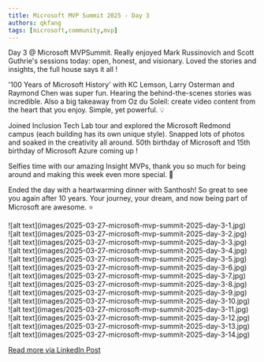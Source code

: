 ```yaml
---
title: Microsoft MVP Summit 2025 - Day 3
authors: qkfang
tags: [microsoft,community,mvp]
---
```


Day 3 @ Microsoft MVPSummit. Really enjoyed Mark Russinovich and Scott Guthrie's sessions today: open, honest, and visionary. Loved the stories and insights, the full house says it all !

'100 Years of Microsoft History' with KC Lemson, Larry Osterman and Raymond Chen was super fun. Hearing the behind-the-scenes stories was incredible. Also a big takeaway from Oz du Soleil: create video content from the heart that you enjoy. Simple, yet powerful. 💡

Joined Inclusion Tech Lab tour and explored the Microsoft Redmond campus (each building has its own unique style). Snapped lots of photos and soaked in the creativity all around. 50th birthday of Microsoft and 15th birthday of Microsoft Azure coming up !

Selfies time with our amazing Insight MVPs, thank you so much for being around and making this week even more special. 🙌 

Ended the day with a heartwarming dinner with Santhosh! So great to see you again after 10 years. Your journey, your dream, and now being part of Microsoft are awesome. ⭐

<div className="img-grid">
  <div className="img-item">
    ![alt text](images/2025-03-27-microsoft-mvp-summit-2025-day-3-1.jpg)
  </div>
  <div className="img-item">
    ![alt text](images/2025-03-27-microsoft-mvp-summit-2025-day-3-2.jpg)
  </div>
  <div className="img-item">
    ![alt text](images/2025-03-27-microsoft-mvp-summit-2025-day-3-3.jpg)
  </div>
  <div className="img-item">
    ![alt text](images/2025-03-27-microsoft-mvp-summit-2025-day-3-4.jpg)
  </div>
  <div className="img-item">
    ![alt text](images/2025-03-27-microsoft-mvp-summit-2025-day-3-5.jpg)
  </div>
  <div className="img-item">
    ![alt text](images/2025-03-27-microsoft-mvp-summit-2025-day-3-6.jpg)
  </div>
  <div className="img-item">
    ![alt text](images/2025-03-27-microsoft-mvp-summit-2025-day-3-7.jpg)
  </div>
  <div className="img-item">
    ![alt text](images/2025-03-27-microsoft-mvp-summit-2025-day-3-8.jpg)
  </div>
  <div className="img-item">
    ![alt text](images/2025-03-27-microsoft-mvp-summit-2025-day-3-9.jpg)
  </div>
  <div className="img-item">
    ![alt text](images/2025-03-27-microsoft-mvp-summit-2025-day-3-10.jpg)
  </div>
  <div className="img-item">
    ![alt text](images/2025-03-27-microsoft-mvp-summit-2025-day-3-11.jpg)
  </div>
  <div className="img-item">
    ![alt text](images/2025-03-27-microsoft-mvp-summit-2025-day-3-12.jpg)
  </div>
  <div className="img-item">
    ![alt text](images/2025-03-27-microsoft-mvp-summit-2025-day-3-13.jpg)
  </div>
  <div className="img-item">
    ![alt text](images/2025-03-27-microsoft-mvp-summit-2025-day-3-14.jpg)
  </div>
</div>

<a href="https://www.linkedin.com/posts/qkfang_mvpsummit-microsoft-insightmvp-activity-7311328310645374976-1aAN" target="_blank">Read more via LinkedIn Post</a>

